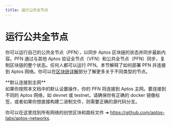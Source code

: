 ```yaml
---
title: 运行公共全节点
---
```



# 运行公共全节点

你可以运行自己的公共全节点（PFN），以同步 Aptos 区块链的状态并同步最新内容。PFN 通过与其他 Aptos 验证全节点（VFN）和公共全节点（PFN）同步，复制区块链的整个状态。任何人都可以运行 PFN。本节解释了如何部署 PFN 并连接到 Aptos 网络。你可以在[区块链详解](../blockchain.mdx)部分了解更多关于不同类型的节点。

<Callout type="info">
**默认连接到主网**<br />
如果你按照本文档中的默认设置操作，你的 PFN 将连接到 Aptos 主网。要连接到不同的 Aptos 网络，如 devnet 或 testnet，请确保你有正确的 docker 镜像标签，或者如果你想直接构建二进制文件，则需要正确的源代码分支。

你可以在这里找到所有网络的创世区块和路标文件 ➜ https://github.com/aptos-labs/aptos-networks.
</Callout>
